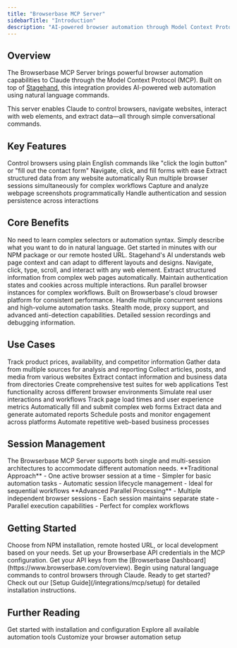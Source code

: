 ```yaml
---
title: "Browserbase MCP Server"
sidebarTitle: "Introduction"
description: "AI-powered browser automation through Model Context Protocol integration with Stagehand"
---
```


## Overview

The Browserbase MCP Server brings powerful browser automation capabilities to Claude through the Model Context Protocol (MCP). Built on top of [Stagehand](https://docs.stagehand.dev/), this integration provides AI-powered web automation using natural language commands.

<Info>
  This server enables Claude to control browsers, navigate websites, interact
  with web elements, and extract data—all through simple conversational
  commands.
</Info>

## Key Features

<CardGroup cols={2}>
<Card title="Natural Language Automation" icon="wand-magic-sparkles">
Control browsers using plain English commands like "click the login button" or "fill out the contact form"
</Card>

<Card title="Web Interaction" icon="browser">
  Navigate, click, and fill forms with ease
</Card>

<Card title="Data Extraction" icon="download">
Extract structured data from any website automatically

</Card>

<Card title="Multi-Session Management" icon="window-restore">
  Run multiple browser sessions simultaneously for complex workflows
</Card>

<Card title="Screenshot Capture" icon="camera">
  Capture and analyze webpage screenshots programmatically
</Card>

<Card title="Cookie Management" icon="cookie-bite">
Handle authentication and session persistence across interactions
</Card>
</CardGroup>

## Core Benefits

<Tabs>
<Tab title="Ease of Use">
<CardGroup cols={2}>
<Card title="Intuitive Commands" icon="wand-magic-sparkles">
No need to learn complex selectors or automation syntax. Simply describe what you want to do in natural language.
</Card>

<Card title="Quick Setup" icon="rocket">
  Get started in minutes with our NPM package or our remote hosted URL.
</Card>

<Card title="Smart Automation" icon="brain">
Stagehand's AI understands web page context and can adapt to different layouts and designs.
</Card>
</CardGroup>
</Tab>

<Tab title="Powerful Capabilities">
<CardGroup cols={2}>
<Card title="Full Browser Control" icon="browser">
Navigate, click, type, scroll, and interact with any web element.
</Card>

<Card title="Data Intelligence" icon="chart-line">
  Extract structured information from complex web pages automatically.
</Card>

<Card title="Session Persistence" icon="cookie-bite">
  Maintain authentication states and cookies across multiple interactions.
</Card>

<Card title="Multi-Session Support" icon="window-restore">
Run parallel browser instances for complex workflows.
</Card>
</CardGroup>
</Tab>

<Tab title="Enterprise Ready">
<CardGroup cols={2}>
<Card title="Reliable Infrastructure" icon="server">
Built on Browserbase's cloud browser platform for consistent performance.
</Card>

<Card title="Scalable Architecture" icon="arrows-up-to-line">
  Handle multiple concurrent sessions and high-volume automation tasks.
</Card>

<Card title="Security Features" icon="shield-check">
  Stealth mode, proxy support, and advanced anti-detection capabilities.
</Card>

<Card title="Comprehensive Logging" icon="file-lines">
Detailed session recordings and debugging information.
</Card>
</CardGroup>
</Tab>
</Tabs>

## Use Cases

<Tabs>
<Tab title="Web Scraping & Data Collection">
<CardGroup cols={2}>
<Card title="E-commerce Monitoring" icon="store">
Track product prices, availability, and competitor information
</Card>

<Card title="Market Research" icon="chart-bar">
  Gather data from multiple sources for analysis and reporting
</Card>

<Card title="Content Aggregation" icon="newspaper">
  Collect articles, posts, and media from various websites
</Card>

<Card title="Lead Generation" icon="users">
Extract contact information and business data from directories
</Card>
</CardGroup>
</Tab>

<Tab title="Testing">
<CardGroup cols={2}>
<Card title="Automated Testing" icon="flask">
Create comprehensive test suites for web applications
</Card>

<Card title="Cross-Browser Validation" icon="browsers">
  Test functionality across different browser environments
</Card>

<Card title="User Journey Testing" icon="route">
  Simulate real user interactions and workflows
</Card>

<Card title="Performance Monitoring" icon="gauge">
Track page load times and user experience metrics
</Card>
</CardGroup>
</Tab>

<Tab title="Workflow Automation">
<CardGroup cols={2}>
<Card title="Form Automation" icon="file-contract">
Automatically fill and submit complex web forms
</Card>

<Card title="Report Generation" icon="chart-line">
  Extract data and generate automated reports
</Card>

<Card title="Social Media Management" icon="share-nodes">
  Schedule posts and monitor engagement across platforms
</Card>

<Card title="Administrative Tasks" icon="clipboard-check">
Automate repetitive web-based business processes
</Card>
</CardGroup>
</Tab>
</Tabs>

## Session Management

<Info>
  The Browserbase MCP Server supports both single and multi-session
  architectures to accommodate different automation needs.
</Info>

<Tabs>
<Tab title="Single Session Mode">
**Traditional Approach**
- One active browser session at a time
- Simpler for basic automation tasks  
- Automatic session lifecycle management
- Ideal for sequential workflows
</Tab>

<Tab title="Multi-Session Mode">
**Advanced Parallel Processing**
- Multiple independent browser sessions
- Each session maintains separate state
- Parallel execution capabilities
- Perfect for complex workflows
</Tab>
</Tabs>

## Getting Started

<Steps>
<Step title="Install the MCP Server">
Choose from NPM installation, remote hosted URL, or local development based on your needs.
</Step>

<Step title="Configure Authentication">
  Set up your Browserbase API credentials in the MCP configuration. Get your API
  keys from the [Browserbase Dashboard](https://www.browserbase.com/overview).
</Step>

<Step title="Start Automating">
Begin using natural language commands to control browsers through Claude.
</Step>
</Steps>

<Tip>
  Ready to get started? Check out our [Setup Guide](/integrations/mcp/setup) for
  detailed installation instructions.
</Tip>

## Further Reading

<CardGroup cols={3}>
<Card title="Setup Guide" icon="rocket" href="/integrations/mcp/setup">
Get started with installation and configuration
</Card>

<Card title="Available Tools" icon="wrench" href="/integrations/mcp/tools">
  Explore all available automation tools
</Card>

<Card title="Configuration Options" icon="gear" href="/integrations/mcp/configuration">
Customize your browser automation setup
</Card>
</CardGroup>
